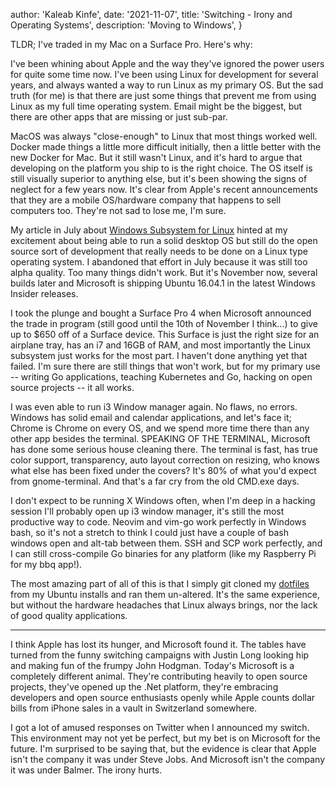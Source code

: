 
  author: 'Kaleab Kinfe',
  date: '2021-11-07',
  title: 'Switching - Irony and Operating Systems',
  description: 'Moving to Windows',
}


TLDR; I've traded in my Mac on a Surface Pro. Here's why:

I've been whining about Apple and the way they've ignored the power users for quite some time now. I've been using Linux for development for several years, and always wanted a way to run Linux as my primary OS. But the sad truth (for me) is that there are just some things that prevent me from using Linux as my full time operating system. Email might be the biggest, but there are other apps that are missing or just sub-par.

MacOS was always "close-enough" to Linux that most things worked well. Docker made things a little more difficult initially, then a little better with the new Docker for Mac. But it still wasn't Linux, and it's hard to argue that developing on the platform you ship to is the right choice. The OS itself is still visually superior to anything else, but it's been showing the signs of neglect for a few years now. It's clear from Apple's recent announcements that they are a mobile OS/hardware company that happens to sell computers too. They're not sad to lose me, I'm sure.

My article in July about [Windows Subsystem for Linux](/blog/i3-windows/) hinted at my excitement about being able to run a solid desktop OS but still do the open source sort of development that really needs to be done on a Linux type operating system. I abandoned that effort in July because it was still too alpha quality. Too many things didn't work. But it's November now, several builds later and Microsoft is shipping Ubuntu 16.04.1 in the latest Windows Insider releases.

I took the plunge and bought a Surface Pro 4 when Microsoft announced the trade in program (still good until the 10th of November I think...) to give up to $650 off of a Surface device. This Surface is just the right size for an airplane tray, has an i7 and 16GB of RAM, and most importantly the Linux subsystem just works for the most part. I haven't done anything yet that failed. I'm sure there are still things that won't work, but for my primary use -- writing Go applications, teaching Kubernetes and Go, hacking on open source projects -- it all works.

I was even able to run i3 Window manager again. No flaws, no errors. Windows has solid email and calendar applications, and let's face it; Chrome is Chrome on every OS, and we spend more time there than any other app besides the terminal. SPEAKING OF THE TERMINAL, Microsoft has done some serious house cleaning there. The terminal is fast, has true color support, transparency, auto layout correction on resizing, who knows what else has been fixed under the covers? It's 80% of what you'd expect from gnome-terminal. And that's a far cry from the old CMD.exe days.

I don't expect to be running X Windows often, when I'm deep in a hacking session I'll probably open up i3 window manager, it's still the most productive way to code. Neovim and vim-go work perfectly in Windows bash, so it's not a stretch to think I could just have a couple of bash windows open and alt-tab between them. SSH and SCP work perfectly, and I can still cross-compile Go binaries for any platform (like my Raspberry Pi for my bbq app!).

The most amazing part of all of this is that I simply git cloned my [dotfiles](https://github.com/kkinfe/dotfiles) from my Ubuntu installs and ran them un-altered. It's the same experience, but without the hardware headaches that Linux always brings, nor the lack of good quality applications.

<hr />I think Apple has lost its hunger, and Microsoft found it. The tables have
turned from the funny switching campaigns with Justin Long looking hip and making
fun of the frumpy John Hodgman. Today's Microsoft is a completely different animal.
They're contributing heavily to open source projects, they've opened up the .Net
platform, they're embracing developers and open source enthusiasts openly while Apple
counts dollar bills from iPhone sales in a vault in Switzerland somewhere.

I got a lot of amused responses on Twitter when I announced my switch. This environment may not yet be perfect, but my bet is on Microsoft for the future. I'm surprised to be saying that, but the evidence is clear that Apple isn't the company it was under Steve Jobs. And Microsoft isn't the company it was under Balmer. The irony hurts.


